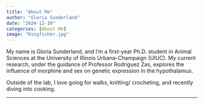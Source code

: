 ```yaml
---
title: "About Me"
author: "Gloria Sunderland"
date: "2024-12-10"
categories: [About Me]
image: "Kingfisher.jpg"
---
```


My name is Gloria Sunderland, and I’m a first-year Ph.D. student in Animal Sciences at the University of Illinois Urbana-Champaign (UIUC). My current research, under the guidance of Professor Rodriguez Zas, explores the influence of morphine and sex on genetic expression in the hypothalamus.

Outside of the lab, I love going for walks, knitting/ crocheting, and recently diving into cooking.

------------------------------------------------------------------------
